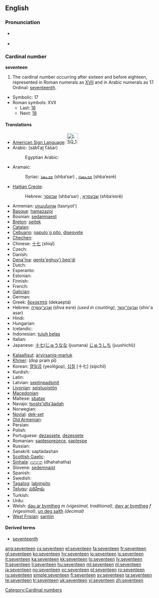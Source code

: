 ==English==

===Pronunciation===
* {{qualifier|next word stressed near the first syllable}}
*: {{a|UK|US}} {{IPA|/ˈsɛv.ən.tiːn/}}
*: {{audio|en-us-seventeen.ogg|Audio (US)}}
* {{qualifier|next word stressed after the first syllable}}
*: {{a|UK|US}} {{IPA|/ˌsɛv.ənˈtiːn/}}
*: {{rhymes|iːn}}

===Cardinal number===
'''seventeen'''

# The cardinal number occurring after sixteen and before eighteen, represented in Roman numerals as [[XVII]] and in Arabic numerals as 17. Ordinal: [[seventeenth]].
* Symbolic: 17
* Roman symbols: XVII
** Last: [[sixteen|16]]
** Next: [[eighteen|18]]

====Translations====
{{trans-top|cardinal number}}
* [[American Sign Language]]: [[Image:LSQ 17.jpg|35px]]
* Arabic: {{Arab|[[سبعة عشر]]}} (sábʕaʈ ʕášar)
*: Egyptian Arabic: {{tø|arz|سبعتاشر|tr=sabaʕtaashar|sc=Arab|xs=Egyptian Arabic}}
* Aramaic:
*: Syriac: [[ܫܒܥܣܪ]] (shba‘sar) {{m}}, [[ܫܒܥܣܪܐ]] (shba‘esrē) {{f}}
* [[Haitian Creole]]: {{tø|ht|disèt}}
*: Hebrew: [[שבעסר]] (shba‘sar) {{m}}, [[שבעסרא]] (shba‘esrē) {{f}}
* Armenian: [[տասնյոթ]] (tasnyot')
* [[Basque]]: [[hamazazpi]]
* Bosnian: [[sedamnaest]]
* [[Breton]]: [[seitek]]
* [[Catalan]]: {{t+|ca|disset}}
* [[Cebuano]]: [[napulo`g pito]], [[disesyete]]
* [[Chechen]]: {{tø|ce|вуьрхIитта|tr=vürhitta}}
* Chinese: [[十七]] (shíqī)
* Czech: {{t-|cs|sedmnáct}}
* Danish: {{t+|da|sytten}}
* [[Dena'ina]]: [[qents'eghuy'i beq'di]]
* Dutch: {{t+|nl|zeventien|f}}
* Esperanto: {{t-|eo|dek sep|xs=Esperanto}}
* Estonian: {{t-|et|seitseteist}}
* Finnish: {{t+|fi|seitsemäntoista}}
* French: {{t+|fr|dix-sept|m}}
* [[Galician]]: {{t|gl|dezasete}}
* German: {{t+|de|siebzehn|f}}
* Greek: [[δεκαεπτά]] (dekaeptá)
* Hebrew: [[שבע עשרה|שְׁבַע־עֶשְׂרֵה]] (shva esre) {{f}} ''(used in counting)'', [[שבעה עשר|שִׁבְעָה־עָשָׂר]] (shiv'a asar) {{m}}
* Hindi: {{t+|hi|सत्रह|tr=satrah|xs=Hindi}}
* Hungarian: {{t+|hu|tizenhét}}
* Icelandic: {{t+|is|sautján}}
* Indonesian: [[tujuh belas]]
* Italian: {{t+|it|diciassette}}
* Japanese: [[十七]]([[じゅうなな]] (juunana) [[じゅうしち]] (juushichi))
{{trans-mid}}
* [[Kalaallisut]]: [[arvirsaniq-marluk]]
* [[Khmer]]: {{Khmr|[[ដប់ប្រាំពីរ]]}} (dop pram pī)
* Korean: [[열일곱]] (yeolilgop), [[십칠]] [十七] (sipchil)
* Kurdish: {{ku-Arab|[[حه‌ڤده‌]]}}
* Latin: {{t+|la|septendecim}}
* Latvian: [[septiņpadsmit]]
* [[Livonian]]: [[seistuoistõn]]
* [[Macedonian]]: {{t|mk|седумнаесет|tr=sedumnáeset}}
* Maltese: [[sbatax]]
* Navajo: [[tsostsʼidtsʼáadah]]
* Norwegian: {{t+|no|sytten}}
* [[Novial]]: [[dek-set]]
* [[Old Armenian]]: {{tø|xcl|եօթնեւտասն |tr=eōtʿnewtasn|sc=Armn}}
* Persian: {{t-|fa|هفده|tr=hefda'|xs=Persian}}
* Polish: {{t+|pl|siedemnaście}}
* Portuguese: [[dezassete]], [[dezessete]]
* Romanian: [[şaptesprezece]], [[şapteşpe]] {{italbrac|informal}}
* Russian: {{t+|ru|семнадцать|tr=semnádtsat’}}
* Sanskrit: saptádashan
* [[Scottish Gaelic]]: {{t-|gd|seachd|xs=Scottish Gaelic}} {{t-|gd|deug|xs=Scottish Gaelic}}
* [[Sinhala]]: [[දහහත]] (dhahahatha)
* Slovene: [[sedemnajst]]
* Spanish: {{t+|es|diecisiete}}
* Swedish: {{t+|sv|sjutton}}
* [[Tagalog]]: [[labimpito]]
* [[Telugu]]: [[పదిహేడు]]
* Turkish: {{t+|tr|on yedi}}
* Urdu: {{t-|ur|سترہ|tr=satrah|xs=Urdu}}
* Welsh: [[dau ar bymtheg]] ''m (vigesimal, traditional)'', [[dwy ar bymtheg]] ''f (vigesimal)'', [[un deg saith]] ''(decimal)''
* [[West Frisian]]: [[santjin]]
{{trans-bottom}}

====Derived terms====
* [[seventeenth]]

[[Category:Cardinal numbers]]

[[ang:seventeen]]
[[cs:seventeen]]
[[el:seventeen]]
[[fa:seventeen]]
[[fr:seventeen]]
[[gl:seventeen]]
[[ko:seventeen]]
[[hy:seventeen]]
[[io:seventeen]]
[[is:seventeen]]
[[it:seventeen]]
[[ka:seventeen]]
[[kk:seventeen]]
[[lo:seventeen]]
[[lv:seventeen]]
[[lt:seventeen]]
[[li:seventeen]]
[[hu:seventeen]]
[[ml:seventeen]]
[[nl:seventeen]]
[[ja:seventeen]]
[[no:seventeen]]
[[oc:seventeen]]
[[pl:seventeen]]
[[ro:seventeen]]
[[ru:seventeen]]
[[simple:seventeen]]
[[fi:seventeen]]
[[sv:seventeen]]
[[ta:seventeen]]
[[te:seventeen]]
[[tr:seventeen]]
[[uk:seventeen]]
[[vi:seventeen]]
[[zh:seventeen]]
